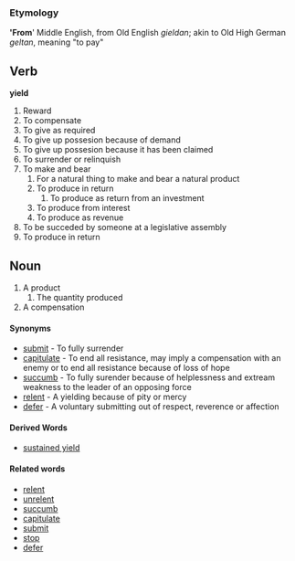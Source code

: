 ===Etymology===
''''From'''' Middle English, from Old English ''gieldan''; akin to Old High German ''geltan'', meaning "to pay"

==Verb==
'''yield'''
# Reward
# To compensate
# To give as required
# To give up possesion because of demand
# To give up possesion because it has been claimed
# To surrender or relinquish
# To make and bear
## For a natural thing to make and bear a natural product
## To produce in return
### To produce as return from an investment 
## To produce from interest 
## To produce as revenue
# To be succeded by someone at a legislative assembly
# To produce in return

==Noun==
# A product 
## The quantity produced 
# A compensation

====Synonyms====
*[[submit]] - To fully surrender
*[[capitulate]] - To end all resistance, may imply a compensation with an enemy or to end all resistance because of loss of hope 
*[[succumb]] - To fully surender because of helplessness and extream weakness to the leader of an opposing force
*[[relent]] -  A yielding because of pity or mercy
* [[defer]] - A voluntary submitting out of respect, reverence or affection

==== Derived Words ====
*[[sustained yield]]

====Related words====
* [[relent]]
* [[unrelent]]
* [[succumb]]
* [[capitulate]]
* [[submit]]
* [[stop]]
* [[defer]]